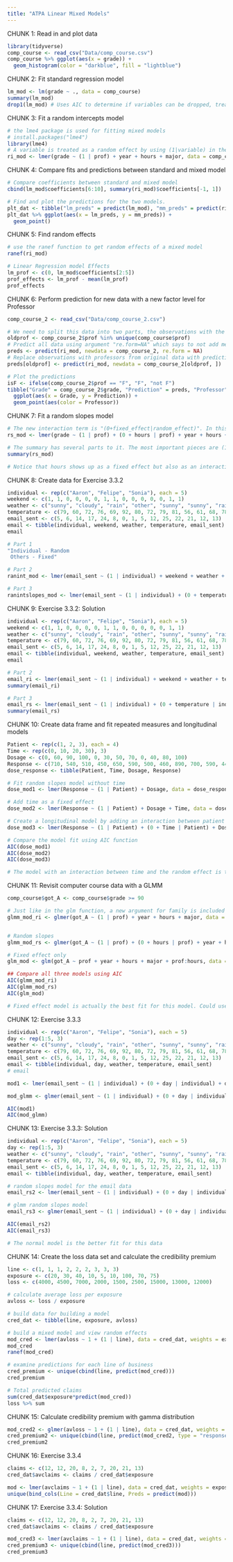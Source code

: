 ---
title: "ATPA Linear Mixed Models"
---

CHUNK 1: Read in and plot data
```{r}
library(tidyverse)
comp_course <- read_csv("Data/comp_course.csv")
comp_course %>% ggplot(aes(x = grade)) +
  geom_histogram(color = "darkblue", fill = "lightblue")
```

CHUNK 2: Fit standard regression model
```{r}
lm_mod <- lm(grade ~ ., data = comp_course)
summary(lm_mod)
drop1(lm_mod) # Uses AIC to determine if variables can be dropped, treating categorical variables as a single variable to keep or drop. All three predictors are deemed significant.
```

CHUNK 3: Fit a random intercepts model 
```{r}
# the lme4 package is used for fitting mixed models
# install.packages("lme4")
library(lme4)
# A variable is treated as a random effect by using (1|variable) in the model formula
ri_mod <- lmer(grade ~ (1 | prof) + year + hours + major, data = comp_course)
```

CHUNK 4: Compare fits and predictions between standard and mixed model
```{r}
# Compare coefficients between standard and mixed model
cbind(lm_mod$coefficients[6:10], summary(ri_mod)$coefficients[-1, 1])

# Find and plot the predictions for the two models.
plt_dat <- tibble("lm_preds" = predict(lm_mod), "mm_preds" = predict(ri_mod))
plt_dat %>% ggplot(aes(x = lm_preds, y = mm_preds)) +
  geom_point()
```

CHUNK 5: Find random effects
```{r}
# use the ranef function to get random effects of a mixed model
ranef(ri_mod)

# Linear Regression model Effects
lm_prof <- c(0, lm_mod$coefficients[2:5])
prof_effects <- lm_prof - mean(lm_prof)
prof_effects
```

CHUNK 6: Perform prediction for new data with a new factor level for Professor
```{r}
comp_course_2 <- read_csv("Data/comp_course_2.csv")

# We need to split this data into two parts, the observations with the same professors as the original data and the observations with new professors
oldprof <- comp_course_2$prof %in% unique(comp_course$prof)
# Predict all data using argument "re.form=NA" which says to not add mean for random effect. This will be best for observations with new factor levels
preds <- predict(ri_mod, newdata = comp_course_2, re.form = NA)
# Replace observations with professors from original data with predictions having added in the mean of the random effect (because it exists only for these ones)
preds[oldprof] <- predict(ri_mod, newdata = comp_course_2[oldprof, ])

# Plot the predictions
isF <- ifelse(comp_course_2$prof == "F", "F", "not F")
tibble("Grade" = comp_course_2$grade, "Prediction" = preds, "Professor" = isF) %>%
  ggplot(aes(x = Grade, y = Prediction)) +
  geom_point(aes(color = Professor))
```

CHUNK 7: Fit a random slopes model 
```{r}

# The new interaction term is "(0+fixed_effect|random_effect)". In this case it is "(0+hours|prof)". hours is still included as a fixed effects variable
rs_mod <- lmer(grade ~ (1 | prof) + (0 + hours | prof) + year + hours + major, data = comp_course)

# The summary has several parts to it. The most important pieces are (1) the random effects part gives the variance of each random effect and (2) the fixed effects part gives estimates and standard errors for the fixed effect variables
summary(rs_mod)

# Notice that hours shows up as a fixed effect but also as an interaction with prof as a random effect
```

CHUNK 8: Create data for Exercise 3.3.2
```{r}
individual <- rep(c("Aaron", "Felipe", "Sonia"), each = 5)
weekend <- c(1, 1, 0, 0, 0, 0, 1, 1, 0, 0, 0, 0, 0, 1, 1)
weather <- c("sunny", "cloudy", "rain", "other", "sunny", "sunny", "rain", "rain", "cloudy", "other", "sunny", "sunny", "sunny", "rain", "cloudy")
temperature <- c(79, 60, 72, 76, 69, 92, 80, 72, 79, 81, 56, 61, 68, 78, 79)
email_sent <- c(5, 6, 14, 17, 24, 8, 0, 1, 5, 12, 25, 22, 21, 12, 13)
email <- tibble(individual, weekend, weather, temperature, email_sent)
email

# Part 1
"Individual - Random
 Others - Fixed"

# Part 2
ranint_mod <- lmer(email_sent ~ (1 | individual) + weekend + weather + temperature, data = email)

# Part 3
ranintslopes_mod <- lmer(email_sent ~ (1 | individual) + (0 + temperature | individual) + weekend + weather + temperature, data = email)
```

CHUNK 9: Exercise 3.3.2: Solution
```{r}
individual <- rep(c("Aaron", "Felipe", "Sonia"), each = 5)
weekend <- c(1, 1, 0, 0, 0, 0, 1, 1, 0, 0, 0, 0, 0, 1, 1)
weather <- c("sunny", "cloudy", "rain", "other", "sunny", "sunny", "rain", "rain", "cloudy", "other", "sunny", "sunny", "sunny", "rain", "cloudy")
temperature <- c(79, 60, 72, 76, 69, 92, 80, 72, 79, 81, 56, 61, 68, 78, 79)
email_sent <- c(5, 6, 14, 17, 24, 8, 0, 1, 5, 12, 25, 22, 21, 12, 13)
email <- tibble(individual, weekend, weather, temperature, email_sent)
email

# Part 2
email_ri <- lmer(email_sent ~ (1 | individual) + weekend + weather + temperature, data = email)
summary(email_ri)

# Part 3
email_rs <- lmer(email_sent ~ (1 | individual) + (0 + temperature | individual) + weekend + weather + temperature, data = email)
summary(email_rs)
```

CHUNK 10: Create data frame and fit repeated measures and longitudinal models
```{r}
Patient <- rep(c(1, 2, 3), each = 4)
Time <- rep(c(0, 10, 20, 30), 3)
Dosage <- c(0, 60, 90, 100, 0, 30, 50, 70, 0, 40, 80, 100)
Response <- c(710, 540, 510, 450, 650, 590, 500, 460, 890, 700, 590, 440)
dose_response <- tibble(Patient, Time, Dosage, Response)

# Fit random slopes model without time
dose_mod1 <- lmer(Response ~ (1 | Patient) + Dosage, data = dose_response)

# Add time as a fixed effect
dose_mod2 <- lmer(Response ~ (1 | Patient) + Dosage + Time, data = dose_response)

# Create a longitudinal model by adding an interaction between patient and time
dose_mod3 <- lmer(Response ~ (1 | Patient) + (0 + Time | Patient) + Dosage + Time, data = dose_response)

# Compare the model fit using AIC function
AIC(dose_mod1)
AIC(dose_mod2)
AIC(dose_mod3)

# The model with an interaction between time and the random effect is the best
```

CHUNK 11: Revisit computer course data with a GLMM
```{r}
comp_course$got_A <- comp_course$grade >= 90

# Just like in the glm function, a new argument for family is included with the same options
glmm_mod_ri <- glmer(got_A ~ (1 | prof) + year + hours + major, data = comp_course, family = binomial(link = "logit"))


# Random slopes
glmm_mod_rs <- glmer(got_A ~ (1 | prof) + (0 + hours | prof) + year + hours + major, data = comp_course, family = binomial(link = "logit"))

# Fixed effect only
glm_mod <- glm(got_A ~ prof + year + hours + major + prof:hours, data = comp_course, family = binomial(link = "logit"))

## Compare all three models using AIC
AIC(glmm_mod_ri)
AIC(glmm_mod_rs)
AIC(glm_mod)

# Fixed effect model is actually the best fit for this model. Could use other metrics, such as prediction for test or validation sets to confirm. There are other reasons to use mixed models beyond model fit, as mentioned.
```

CHUNK 12: Exercise 3.3.3
```{r}

individual <- rep(c("Aaron", "Felipe", "Sonia"), each = 5)
day <- rep(1:5, 3)
weather <- c("sunny", "cloudy", "rain", "other", "sunny", "sunny", "rain", "rain", "cloudy", "other", "sunny", "sunny", "sunny", "rain", "cloudy")
temperature <- c(79, 60, 72, 76, 69, 92, 80, 72, 79, 81, 56, 61, 68, 78, 79)
email_sent <- c(5, 6, 14, 17, 24, 8, 0, 1, 5, 12, 25, 22, 21, 12, 13)
email <- tibble(individual, day, weather, temperature, email_sent)
# email

mod1 <- lmer(email_sent ~ (1 | individual) + (0 + day | individual) + day + weather + temperature, data = email)

mod_glmm <- glmer(email_sent ~ (1 | individual) + (0 + day | individual) + day + weather + temperature, data = email, family = poisson(link = 'log'))

AIC(mod1)
AIC(mod_glmm)

```

CHUNK 13: Exercise 3.3.3: Solution
```{r}
individual <- rep(c("Aaron", "Felipe", "Sonia"), each = 5)
day <- rep(1:5, 3)
weather <- c("sunny", "cloudy", "rain", "other", "sunny", "sunny", "rain", "rain", "cloudy", "other", "sunny", "sunny", "sunny", "rain", "cloudy")
temperature <- c(79, 60, 72, 76, 69, 92, 80, 72, 79, 81, 56, 61, 68, 78, 79)
email_sent <- c(5, 6, 14, 17, 24, 8, 0, 1, 5, 12, 25, 22, 21, 12, 13)
email <- tibble(individual, day, weather, temperature, email_sent)

# random slopes model for the email data
email_rs2 <- lmer(email_sent ~ (1 | individual) + (0 + day | individual) + day + weather + temperature, data = email)

# glmm random slopes model
email_rs3 <- glmer(email_sent ~ (1 | individual) + (0 + day | individual) + day + weather + temperature, data = email, family = poisson(link = "log"))

AIC(email_rs2)
AIC(email_rs3)

# The normal model is the better fit for this data
```

CHUNK 14: Create the loss data set and calculate the credibility premium
```{r}
line <- c(1, 1, 1, 2, 2, 2, 3, 3, 3)
exposure <- c(20, 30, 40, 10, 5, 10, 100, 70, 75)
loss <- c(4000, 4500, 7000, 2000, 1500, 2500, 15000, 13000, 12000)

# calculate average loss per exposure
avloss <- loss / exposure

# build data for building a model
cred_dat <- tibble(line, exposure, avloss)

# build a mixed model and view random effects
mod_cred <- lmer(avloss ~ 1 + (1 | line), data = cred_dat, weights = exposure)
mod_cred
ranef(mod_cred)

# examine predictions for each line of business
cred_premium <- unique(cbind(line, predict(mod_cred)))
cred_premium

# Total predicted claims
sum(cred_dat$exposure*predict(mod_cred))
loss %>% sum
```

CHUNK 15: Calculate credibility premium with gamma distribution
```{r}
mod_cred2 <- glmer(avloss ~ 1 + (1 | line), data = cred_dat, weights = exposure, family = Gamma(link = "log"))
cred_premium2 <- unique(cbind(line, predict(mod_cred2, type = "response")))
cred_premium2
```

CHUNK 16: Exercise 3.3.4
```{r}
claims <- c(12, 12, 20, 8, 2, 7, 20, 21, 13)
cred_dat$avclaims <- claims / cred_dat$exposure

mod <- lmer(avclaims ~ 1 + (1 | line), data = cred_dat, weights = exposure)
unique(bind_cols(Line = cred_dat$line, Preds = predict(mod)))
```

CHUNK 17: Exercise 3.3.4: Solution
```{r}
claims <- c(12, 12, 20, 8, 2, 7, 20, 21, 13)
cred_dat$avclaims <- claims / cred_dat$exposure

mod_cred3 <- lmer(avclaims ~ 1 + (1 | line), data = cred_dat, weights = exposure)
cred_premium3 <- unique(cbind(line, predict(mod_cred3)))
cred_premium3
```
